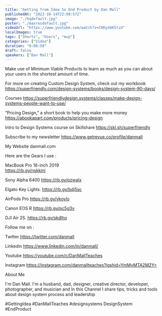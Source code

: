 ```yaml
---
title: "Getting from Idea to End Product by Dan Mall"
publishedAt: "2022-10-14T22:08:57Z"
image: "./hqdefault.jpg"
poster: "./maxresdefault.jpg"
videoUrl: "https://www.youtube.com/watch?v=CKKyebK5tiU"
localImages: true
tags: ["Shorts", "Users", "mvp"]
categories: ["Video"]
duration: "0:00:58"
draft: false
speakers: ["Dan Mall"]
---
```


Make use of Minimum Viable Products to learn as much as you can about your users in the shortest amount of time.

For more on creating Custom Design System, check out my workbook
https://superfriendly.com/design-systems/books/design-system-90-days/

Courses
https://superfriendlydesign.systems/classes/make-design-systems-people-want-to-use/

“Pricing Design,” a short book to help you make more money
https://abookapart.com/products/pricing-design

Intro to Design Systems course on Skillshare
https://skl.sh/superfriendly

Subscribe to my newsletter
https://www.getrevue.co/profile/danmall

My Website
danmall.com

Here are the Gears I use :

MacBook Pro 16-inch 2019  
https://rb.gy/nskkmi

Sony Alpha 6400
https://rb.gy/pzwalx

Elgato Key Lights.
https://rb.gy/bdj5sc

AirPods Pro
https://rb.gy/vkoylo

Canon EOS R
https://rb.gy/pc5g3v

DJI Air 2S.
https://rb.gy/skdlho

Follow me on :

Twitter
https://twitter.com/danmall

Linkedin
https://www.linkedin.com/in/danmall/

Youtube
https://youtube.com/c/DanMallTeaches

Instagram
https://instagram.com/danmallteaches?igshid=YmMyMTA2M2Y=

About Me

I'm Dan Mall. I'm a husband, dad, designer, creative director, developer, photographer, and musician and In this Channel I share tips, tricks and tools about design system process and leadership

#GettingIdea #DanMallTeaches #designsystems DesignSystem #EndProduct

